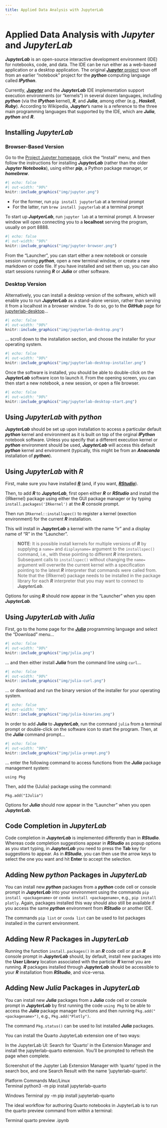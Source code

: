 ```yaml
---
title: Applied Data Analysis with JupyterLab
---
```


# Applied Data Analysis with ***Jupyter*** and ***JupyterLab***

***JupyterLab*** is an open-source interactive development environment  (IDE) for notebooks, code, and data. The IDE can be run either as a web-based application or a desktop application. The original [***Jupyter*** project](https://en.wikipedia.org/wiki/Project_Jupyter) spun off from an earlier "notebook" project for the ***python*** computing language called ***IPython***.

Currently, [***Jupyter***](https://jupyter.org/) and the ***JupyterLab*** IDE implementation support execution environments (or "kernels") in several dozen languages, including ***python*** (via the ***IPython*** kernel), ***R***, and ***Julia***, among other (e.g., ***Haskell***, ***Ruby***). According to Wikipedia, ***Jupyter***'s name is a reference to the three main programming languages that supported by the IDE, which are ***Julia***, ***python*** and ***R***.

## Installing ***JupyterLab***

### Browser-Based Version
Go to the [Project Jupyter homepage](https://jupyter.org/), click the "Install" menu, and then follow the instructions for installing ***JupyterLab*** (rather than the older ***Jupyter Notebooks***), using either ***pip***, a Python package manager, or ***homebrew***.

```r
#| echo: false
#| out-width: "90%"
knitr::include_graphics("img/jupyter.png")
```

- For the former, run `pip install jupyterlab` at a terminal prompt
- For the latter, run `brew install jupyterlab` at a terminal prompt

To start up ***JuptyerLab***, run `jupyter lab` at a terminal prompt. A browser window will open connecting you to a **localhost** serving the program, usually on port 8888.

```r
#| echo: false
#| out-width: "90%"
knitr::include_graphics("img/jupyter-browser.png")
```

From the "Launcher", you can start either a new notebook or console session running ***python***, open a new terminal window, or create a new markdown or code file. If you have installed and set them up, you can also start sessions running ***R*** or ***Julia*** or other software.

### Desktop Version

Alternatively, you can install a desktop version of the software, which will enable you to run ***JupyterLab*** as a stand-alone version, rather than serving it from a localhost in a browser window. To do so, go to the ***GitHub*** page for [jupyterlab-desktop](https://github.com/jupyterlab/jupyterlab-desktop)...

```r
#| echo: false
#| out-width: "90%"
knitr::include_graphics("img/jupyterlab-desktop.png")
```

... scroll down to the installation section, and choose the installer for your operating system.

```r
#| echo: false
#| out-width: "90%"
knitr::include_graphics("img/jupyterlab-desktop-installer.png")
```

Once the software is installed, you should be able to double-click on the ***JupyterLab*** software icon to launch it. From the opening screen, you can then start a new notebook, a new session, or open a file browser.

```r
#| echo: false
#| out-width: "90%"
knitr::include_graphics("img/jupyterlab-desktop-start.png")
```

## Using ***JupyterLab*** with ***python***

***JupyterLab*** should be set up upon installation to access a particular default ***python*** kernel and environment as it is built on top of the orginal ***IPython*** notebook software. Unless you specify that a different execution kernel or ***python*** environment should be used, ***JupyterLab*** will access this default ***python*** kernel and environment (typically, this might be from an ***Anaconda*** installation of ***python***).

## Using ***JupyterLab*** with ***R***

First, make sure you have installed [***R***](https://cran.r-project.org/) (and, if you want, [***RStudio***](https://posit.co/download/rstudio-desktop/)).

Then, to add ***R*** to ***JupyterLab***, first open either ***R*** or ***RStudio*** and install the {IRkernel} package using either the GUI package manager or by typing `install.packages('IRkernel')` at the ***R*** console prompt.

Then run `IRkernel::installspec()` to register a kernel (exection environment) for the current ***R*** installation.

This will install in ***JupyterLab*** a kernel with the name “ir” and a display name of “R” in the "Launcher".

> **NOTE**: It is possible install kernels for multiple versions of ***R*** by supplying a `name=` and `displayname=` argument to the `installspec()` command, i.e., with these pointing to different ***R*** interpreters. Subsequent calls to `installspec()` without changing the `name=` argument will overwrite the current kernel with a specification pointing to the latest ***R*** interpreter that commands were called from. Note that the {IRkernel} package needs to be installed in the package library for each ***R*** interpreter that you may want to connect to ***JupyterLab***.

Options for using ***R*** should now appear in the "Launcher" when you open ***JupyterLab***.

## Using ***JupyterLab*** with ***Julia***

First, go to the home page for the [***Julia***](https://julialang.org/) programming language and select the "Download" menu...

```r
#| echo: false
#| out-width: "90%"
knitr::include_graphics("img/julia.png")
```

... and then either install ***Julia*** from the command line using `curl`...

```r
#| echo: false
#| out-width: "90%"
knitr::include_graphics("img/julia-curl.png")
```

... or download and run the binary version of the installer for your operating system.

```r
#| echo: false
#| out-width: "90%"
knitr::include_graphics("img/julia-binaries.png")
```

In order to add ***Julia*** to ***JupyterLab***, run the command `julia` from a terminal prompt or double-click on the software icon to start the program. Then, at the ***Julia*** command prompt...

```r
#| echo: false
#| out-width: "90%"
knitr::include_graphics("img/julia-prompt.png")
```

... enter the following command to access functions from the ***Julia*** package management system:

`using Pkg`

Then, add the {IJulia} package using the command:

`Pkg.add("IJulia")`

Options for ***Julia*** should now appear in the "Launcher" when you open ***JupyterLab***.

## Code Completion in ***JupyterLab***

Code completion in ***JupyterLab*** is implemented differently than in ***RStudio***. Whereas code completion suggestions appear in ***RStudio*** as popup options as you start typing, in ***JupyterLab*** you need to press the **Tab** key for suggestions to appear. As in ***RStudio***, you can then use the arrow keys to select the one you want and hit **Enter** to accept the selection.

## Adding New ***python*** Packages in ***JupyterLab***

You can install new ***python*** packages from a ***python*** code cell or console prompt in ***JupyterLab*** into your environment using the commands `pip install <packagename>` or `conda install <packagename>`, e.g., `pip install plotly`. Again, packages installed this way should also still be available if you access the same ***python*** environment from ***RStudio*** or another IDE.

The commands `pip list` or `conda list` can be used to list packages installed in the current environment.

## Adding New ***R*** Packages in ***JupyterLab***

Running the function `install.packages()` in an ***R*** code cell or at an ***R*** console prompt in ***JupyterLab*** should, by default, install new packages into the **User Library** location associated with the particlar ***R*** kernel you are running. ***R*** packages installed through ***JupyterLab*** should be accessible to your ***R*** installation from ***RStudio***, and vice-versa.

## Adding New ***Julia*** Packages in ***JupyterLab***

You can install new ***Julia*** packages from a ***Julia*** code cell or console prompt in ***JupyterLab*** by first running the code `using Pkg` to be able to access the ***Julia*** package manager functions and then running `Pkg.add("<packagename>")`, e.g., `Pkg.add("Plotly")`.

The command `Pkg.status()` can be used to list installed ***Julia*** packages.



You can install the Quarto JupyterLab extension one of two ways:

In the JupyterLab UI: Search for ‘Quarto’ in the Extension Manager and install the jupyterlab-quarto extension. You’ll be prompted to refresh the page when complete.

Screenshot of the Jupyter Lab Extension Manager with 'quarto' typed in the search box, and one Search Result with the name 'jupyterlab-quarto'.




Platform	Commands
Mac/Linux	
Terminal
python3 -m pip install jupyterlab-quarto

Windows	
Terminal
py -m pip install jupyterlab-quarto


The ideal workflow for authoring Quarto notebooks in JupyterLab is to run the quarto preview command from within a terminal:

Terminal
quarto preview <notebook-name>.ipynb

